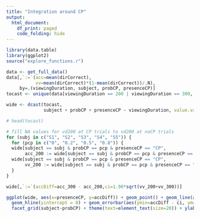 ```yaml
---
title: "Integration around CP"
output:
  html_document:
    df_print: paged
    code_folding: hide
---
```

```r
library(data.table)
library(ggplot2)
source("explore_functions.r")
```

```r
data <- get_full_data()
data[,`:=`(acc=mean(dirCorrect),
           vv=mean(dirCorrect)*(1-mean(dirCorrect))/.N),
     by=.(viewingDuration, subject, probCP, presenceCP)]
tocast <- unique(data[viewingDuration == 200 | viewingDuration == 300, .(acc, subject, probCP, presenceCP, viewingDuration, vv)])
```

```r
wide <- dcast(tocast, 
              subject + probCP + presenceCP ~ viewingDuration, value.var = c("acc", "vv"))
```

```r
# head(tocast)

# fill NA values for vd200 at CP trials to vd200 at noCP trials
for (subj in c("S1", "S2", "S3", "S4", "S5")) {
  for (pcp in c("0", "0.2", "0.5", "0.8")) {
  wide[subject == subj & probCP == pcp & presenceCP == "CP", 
       acc_200 := wide[subject == subj & probCP == pcp & presenceCP == "no-CP", acc_200]]
  wide[subject == subj & probCP == pcp & presenceCP == "CP", 
       vv_200 := wide[subject == subj & probCP == pcp & presenceCP == "no-CP", vv_200]]
  }
}

wide[,`:=`(accDiff=acc_300 - acc_200,ci=1.96*sqrt(vv_200+vv_300))]
```

```r
ggplot(wide, aes(x=presenceCP, y=accDiff)) + geom_point() + geom_line(aes(group=interaction(probCP, subject))) +
  geom_hline(yintercept = 0) + geom_errorbar(aes(ymin=accDiff - ci, ymax=accDiff + ci), width=.1) +
  facet_grid(subject~probCP) + theme(text=element_text(size=20)) + ylab("Acc(300) - Acc(200)") + ggtitle("Accuracy difference around CP")
```

